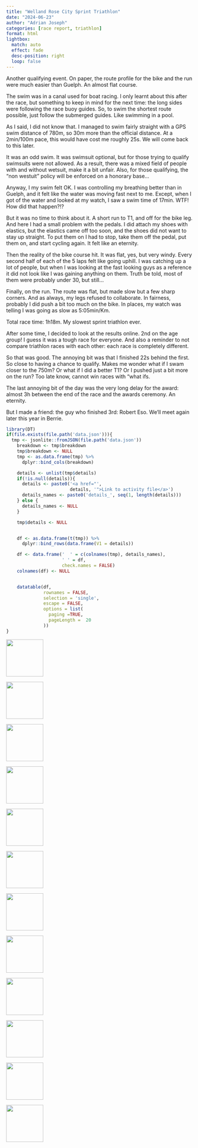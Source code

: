 ```yaml
---
title: "Welland Rose City Sprint Triathlon"
date: "2024-06-23"
author: "Adrian Joseph"
categories: [race report, triathlon]
format: html
lightbox:
  match: auto
  effect: fade
  desc-position: right
  loop: false
---
```


Another qualifying event. On paper, the route profile for the bike and the run were much easier than Guelph. An almost flat course.

The swim was in a canal used for boat racing. I only learnt about this after the race, but something to keep in mind for the next time: the long sides were following the race buoy guides. So, to swim the shortest route possible, just follow the submerged guides. Like swimming in a pool.

As I said, I did not know that. I managed to swim fairly straight with a GPS swim distance of 780m, so 30m more than the official distance. At a 2min/100m pace, this would have cost me roughly 25s. We will come back to this later.

It was an odd swim. It was swimsuit optional, but for those trying to qualify swimsuits were not allowed. As a result, there was a mixed field of people with and without wetsuit, make it a bit unfair. Also, for those qualifying, the "non westuit" policy will be enforced on a honorary base...

Anyway, I my swim felt OK. I was controlling my breathing better than in Guelph, and it felt like the water was moving fast next to me. Except, when I got of the water and looked at my watch, I saw a swim time of 17min. WTF! How did that happen?!?

But it was no time to think about it. A short run to T1, and off for the bike leg. And here I had a small problem with the pedals. I did attach my shoes with elastics, but the elastics came off too soon, and the shoes did not want to stay up straight. To put them on I had to stop, take them off the pedal, put them on, and start cycling again. It felt like an eternity.

Then the reality of the bike course hit. It was flat, yes, but very windy. Every second half of each of the 5 laps felt like going uphill. I was catching up a lot of people, but when I was looking at the fast looking guys as a reference it did not look like I was gaining anything on them. Truth be told, most of them were probably under 30, but still...

Finally, on the run. The route was flat, but made slow but a few sharp corners. And as always, my legs refused to collaborate. In fairness, probably I did push a bit too much on the bike. In places, my watch was telling I was going as slow as 5:05min/Km.

Total race time: 1h18m. My slowest sprint triathlon ever.

After some time, I decided to look at the results online. 2nd on the age group! I guess it was a tough race for everyone. And also a reminder to not compare triathlon races with each other: each race is completely different.

So that was good. The annoying bit was that I finished 22s behind the first. So close to having a chance to qualify. Makes me wonder what if I swam closer to the 750m? Or what if I did a better T1? Or I pushed just a bit more on the run? Too late know, cannot win races with "what ifs.

The last annoying bit of the day was the very long delay for the award: almost 3h between the end of the race and the awards ceremony. An eternity.

But I made a friend: the guy who finished 3rd: Robert Eso. We'll meet again later this year in Berrie.

```r
library(DT)
if(file.exists(file.path('data.json'))){
  tmp <- jsonlite::fromJSON(file.path('data.json'))
    breakdown <- tmp$breakdown
    tmp$breakdown <- NULL
    tmp <- as.data.frame(tmp) %>%
      dplyr::bind_cols(breakdown)

    details <- unlist(tmp$details)
    if(!is.null(details)){
      details <- paste0('<a href="',
                        details, '">Link to activity file</a>')
      details_names <- paste0('details_', seq(1, length(details)))
    } else {
      details_names <- NULL
    }

    tmp$details <- NULL


    df <- as.data.frame(t(tmp)) %>%
      dplyr::bind_rows(data.frame(V1 = details))

    df <- data.frame('  ' = c(colnames(tmp), details_names),
                     ' ' = df,
                     check.names = FALSE)
    colnames(df) <- NULL


    datatable(df,
              rownames = FALSE,
              selection = 'single',
              escape = FALSE,
              options = list(
                paging =TRUE,
                pageLength =  20
              ))
}
```





::: {layout-ncol=4}
![](img_modal/00.png){ width="100" group="hi" }

![](img_modal/01.png){ width="100" group="hi" }

![](img_modal/02.png){ width="100" group="hi" }

![](img_modal/03.png){ width="100" group="hi" }

![](img_modal/04.png){ width="100" group="hi" }

![](img_modal/05.png){ width="100" group="hi" }

![](img_modal/06.png){ width="100" group="hi" }

![](img_modal/07.png){ width="100" group="hi" }

![](img_modal/08.jpg){ width="100" group="hi" }

![](img_modal/09.jpg){ width="100" group="hi" }

![](img_modal/11.jpg){ width="100" group="hi" }

![](img_modal/12.jpg){ width="100" group="hi" }


:::
